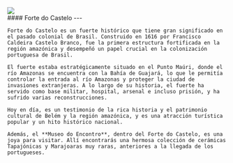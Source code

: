 
<div>
  <div className="rounded-lg w-full aspect-4/3 overflow-hidden">
    <Image placeholder="blur" src={Photo} className="w-full h-full object-cover" />
  </div>
    #### Forte do Castelo
    ---

    Forte do Castelo es un fuerte histórico que tiene gran significado en el pasado colonial de Brasil. Construido en 1616 por Francisco Caldeira Castelo Branco, fue la primera estructura fortificada en la región amazónica y desempeñó un papel crucial en la colonización portuguesa de Brasil.

    El fuerte estaba estratégicamente situado en el Punto Maúri, donde el río Amazonas se encuentra con la Bahía de Guajará, lo que le permitía controlar la entrada al río Amazonas y proteger la ciudad de invasiones extranjeras. A lo largo de su historia, el fuerte ha servido como base militar, hospital, arsenal e incluso prisión, y ha sufrido varias reconstrucciones.

    Hoy en día, es un testimonio de la rica historia y el patrimonio cultural de Belém y la región amazónica, y es una atracción turística popular y un hito histórico nacional.

    Además, el **Museo do Encontro**, dentro del Forte do Castelo, es una joya para visitar. Allí encontrarás una hermosa colección de cerámicas Tapajónicas y Marajoaras muy raras, anteriores a la llegada de los portugueses. 

</div>
